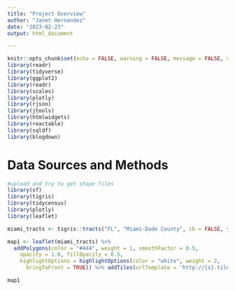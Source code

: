 ```yaml
---
title: "Project Overview"
author: "Janet Hernandez"
date: "2023-02-23"
output: html_document

---
```


```r
knitr::opts_chunk$set(echo = FALSE, warning = FALSE, message = FALSE, cache = F)
library(readr)
library(tidyverse)
library(ggplot2)
library(readr)
library(scales)
library(plotly)
library(rjson)
library(jtools)
library(htmlwidgets)
library(reactable)
library(sqldf)
library(blogdown)

```

# Data Sources and Methods

```r
#upload and try to get shape files 
library(sf)
library(tigris)
library(tidycensus)
library(plotly)
library(leaflet)

miami_tracts <- tigris::tracts("FL", "Miami-Dade County", cb = FALSE, year = 2010)


```

```r
map1 <- leaflet(miami_tracts) %>%
  addPolygons(color = "#444", weight = 1, smoothFactor = 0.5,
    opacity = 1.0, fillOpacity = 0.5,
    highlightOptions = highlightOptions(color = "white", weight = 2,
      bringToFront = TRUE)) %>% addTiles(urlTemplate = 'http://{s}.tile.openstreetmap.org/{z}/{x}/{y}.png')

map1
```

```r


```

